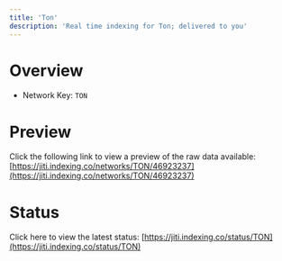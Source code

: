 ```yaml
---
title: 'Ton'
description: 'Real time indexing for Ton; delivered to you'
---
```


# Overview
- Network Key: `TON`

# Preview
Click the following link to view a preview of the raw data available: [https://jiti.indexing.co/networks/TON/46923237](https://jiti.indexing.co/networks/TON/46923237)

# Status
Click here to view the latest status: [https://jiti.indexing.co/status/TON](https://jiti.indexing.co/status/TON)
